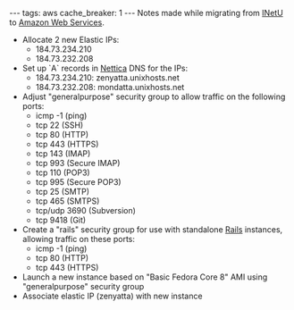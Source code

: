 ---
tags: aws
cache_breaker: 1
---
Notes made while migrating from [[INetU]] to [[Amazon Web Services]].

* Allocate 2 new Elastic IPs:
** 184.73.234.210
** 184.73.232.208
* Set up `A` records in [[Nettica]] DNS for the IPs:
** 184.73.234.210: zenyatta.unixhosts.net
** 184.73.232.208: mondatta.unixhosts.net
* Adjust "generalpurpose" security group to allow traffic on the following ports:
** icmp -1 (ping)
** tcp 22 (SSH)
** tcp 80 (HTTP)
** tcp 443 (HTTPS)
** tcp 143 (IMAP)
** tcp 993 (Secure IMAP)
** tcp 110 (POP3)
** tcp 995 (Secure POP3)
** tcp 25 (SMTP)
** tcp 465 (SMTPS)
** tcp/udp 3690 (Subversion)
** tcp 9418 (Git)
* Create a "rails" security group for use with standalone [[Rails]] instances, allowing traffic on these ports:
** icmp -1 (ping)
** tcp 80 (HTTP)
** tcp 443 (HTTPS)
* Launch a new instance based on "Basic Fedora Core 8" AMI using "generalpurpose" security group
* Associate elastic IP (zenyatta) with new instance
